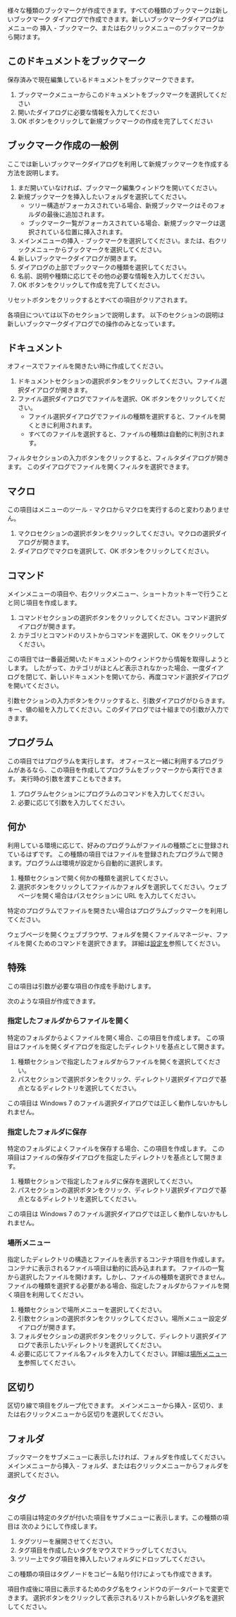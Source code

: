 
{{Bookmark|hid/mytools.bookmarks.BookmarksMenu:new|bookmarks|新規ブックマーク}}

様々な種類のブックマークが作成できます。すべての種類のブックマークは新しいブックマーク
ダイアログで作成できます。新しいブックマークダイアログはメニューの
挿入 - ブックマーク、または右クリックメニューのブックマークから開けます。 

{{Bookmark|hid/mytools.bookmarks.BookmarksMenu:new.this|bookmarks|このドキュメントをブックマーク}}

== このドキュメントをブックマーク ==
保存済みで現在編集しているドキュメントをブックマークできます。

# ブックマークメニューからこのドキュメントをブックマークを選択してください
# 開いたダイアログに必要な情報を入力してください
# OK ボタンをクリックして新規ブックマークの作成を完了してください

== ブックマーク作成の一般例 ==
ここでは新しいブックマークダイアログを利用して新規ブックマークを作成する方法を説明します。

# まだ開いていなければ、ブックマーク編集ウィンドウを開いてください。
# 新規ブックマークを挿入したいフォルダを選択してください。
#* ツリー構造がフォーカスされている場合、新規ブックマークはそのフォルダの最後に追加されます。
#* ブックマーク一覧がフォーカスされている場合、新規ブックマークは選択されている位置に挿入されます。
# メインメニューの挿入 - ブックマークを選択してください。または、右クリックメニューからブックマークを選択してください。
# 新しいブックマークダイアログが開きます。
# ダイアログの上部でブックマークの種類を選択してください。
# 名前、説明や種類に応じてその他の必要な情報を入力してください。
# OK ボタンをクリックして作成を完了してください。

リセットボタンをクリックするとすべての項目がクリアされます。

各項目については以下のセクションで説明します。
以下のセクションの説明は新しいブックマークダイアログでの操作のみとなっています。

== ドキュメント ==
オフィースでファイルを開きたい時に作成してください。 

# ドキュメントセクションの選択ボタンをクリックしてください。ファイル選択ダイアログが開きます。
# ファイル選択ダイアログでファイルを選択、OK ボタンをクリックしてください。
#* ファイル選択ダイアログでファイルの種類を選択すると、ファイルを開くときに利用されます。
#* すべてのファイルを選択すると、ファイルの種類は自動的に判別されます。

{{Bookmark|hid/mytools.bookmarks.BookmarksMenu:new.document.filter|bookmarks|Document filter}}

フィルタセクションの入力ボタンをクリックすると、フィルタダイアログが開きます。
このダイアログでファイルを開くフィルタを選択できます。

{{Bookmark|hid/mytools.bookmarks.BookmarksMenu:new.macro|bookmarks|マクロ}}

== マクロ ==
この項目はメニューのツール - マクロからマクロを実行するのと変わりありません。

# マクロセクションの選択ボタンをクリックしてください。マクロの選択ダイアログが開きます。
# ダイアログでマクロを選択して、OK ボタンをクリックしてください。

{{Bookmark|hid/mytools.bookmarks.BookmarksMenu:new.command|bookmarks|コマンド選択}}

== コマンド ==
メインメニューの項目や、右クリックメニュー、ショートカットキーで行うことと同じ項目を作成します。

# コマンドセクションの選択ボタンをクリックしてください。コマンド選択ダイアログが開きます。
# カテゴリとコマンドのリストからコマンドを選択して、OK をクリックしてください。

この項目では一番最近開いたドキュメントのウィンドウから情報を取得しようとします。
したがって、カテゴリがほとんど表示されなかった場合、一度ダイアログを閉じて、新しいドキュメントを開いてから、再度コマンド選択ダイアログを開いてください。

{{Bookmark|hid/mytools.bookmarks.BookmarksMenu:new.command.arguments|bookmarks|引数入力}}

引数セクションの入力ボタンをクリックすると、引数ダイアログがひらきます。
キー、値の組を入力してください。このダイアログでは十組までの引数が入力できます。

== プログラム ==
この項目ではプログラムを実行します。
オフィースと一緒に利用するプログラムがあるなら、この項目を作成してプログラムをブックマークから実行できます。
実行時の引数を渡すこともできます。

# プログラムセクションにプログラムのコマンドを入力してください。
# 必要に応じて引数を入力してください。

== 何か ==
利用している環境に応じて、好みのプログラムがファイルの種類ごとに登録されているはずです。
この種類の項目ではファイルを登録されたプログラムで開きます。プログラムは環境が設定から自動的に選択します。

# 種類セクションで開く何かの種類を選択してください。
# 選択ボタンをクリックしてファイルかフォルダを選択してください。ウェブページを開く場合はパスセクションに URL を入力してください。

特定のプログラムでファイルを開きたい場合はプログラムブックマークを利用してください。

ウェブページを開くウェブブラウザ、フォルダを開くファイルマネージャ、ファイルを開くためのコマンドを選択できます。
詳細は[[settings|設定]]を参照してください。

== 特殊 ==
この項目は引数が必要な項目の作成を手助けします。 

次のような項目が作成できます。

=== 指定したフォルダからファイルを開く ===
特定のフォルダからよくファイルを開く場合、この項目を作成します。
この項目はファイルを開くダイアログを指定したディレクトリを基点として開きます。

# 種類セクションで指定したフォルダからファイルを開くを選択してください。
# パスセクションで選択ボタンをクリック、ディレクトリ選択ダイアログで基点となるディレクトリを選択してください。

この項目は Windows 7 のファイル選択ダイアログでは正しく動作しないかもしれません。

=== 指定したフォルダに保存 ===
特定のフォルダによくファイルを保存する場合、この項目を作成します。
この項目はファイルの保存ダイアログを指定したディレクトリを基点として開きます。

# 種類セクションで指定したフォルダに保存を選択してください。
# パスセクションの選択ボタンをクリック、ディレクトリ選択ダイアログで基点となるディレクトリを選択してください。

この項目は Windows 7 のファイル選択ダイアログでは正しく動作しないかもしれません。

{{Bookmark|hid/mytools.bookmarks.BookmarksMenu:new.place|bookmarks|場所メニュー}}

=== 場所メニュー ===
指定したディレクトリの構造とファイルを表示するコンテナ項目を作成します。
コンテナに表示されるファイル項目は動的に読み込まれます。
ファイルの一覧から選択したファイルを開けます。しかし、ファイルの種類を選択できません。
ファイルの種類を選択する必要がある場合、指定したフォルダからファイルを開く項目を利用してください。

# 種類セクションで場所メニューを選択してください。
# 引数セクションの選択ボタンをクリックしてください。場所メニュー設定ダイアログが開きます。
# フォルダセクションの選択ボタンをクリックして、ディレクトリ選択ダイアログで表示したいディレクトリを選択してください。
# 必要に応じてファイル名フィルタを入力してください。詳細は[[directory_pmc|場所メニュー]]を参照してください。

== 区切り ==
区切り線で項目をグループ化できます。
メインメニューから挿入 - 区切り、または右クリックメニューから区切りを選択してください。

{{Bookmark|hid/mytools.bookmarks.BookmarksMenu:new.folder|bookmarks|新規フォルダ}}

== フォルダ ==
ブックマークをサブメニューに表示したければ、フォルダを作成してください。
メインメニューから挿入 - フォルダ、または右クリックメニューからフォルダを選択してください。

== タグ ==
この項目は特定のタグが付いた項目をサブメニューに表示します。この種類の項目は
次のようにして作成します。 

# タグツリーを展開させてください。
# タグ項目を作成したいタグをマウスでドラッグしてください。
# ツリー上でタグ項目を挿入したいフォルダにドロップしてください。

この種類の項目はタグノードをコピー＆貼り付けによっても作成できます。

{{Bookmark|hid/mytools.bookmarks.BookmarksMenu:new.tag|bookmarks|新規タグ項目}}

項目作成後に項目に表示するためのタグ名をウィンドウのデータパートで変更できます。
選択ボタンをクリックして表示されるリストから新しいタグ名を選択してください。

